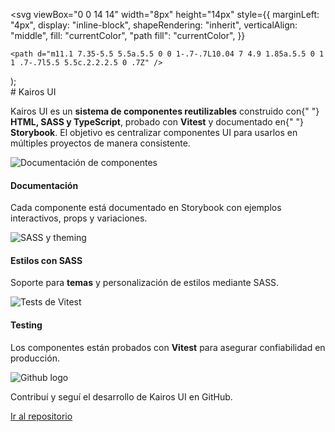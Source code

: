

  <svg
    viewBox="0 0 14 14"
    width="8px"
    height="14px"
    style={{
      marginLeft: "4px",
      display: "inline-block",
      shapeRendering: "inherit",
      verticalAlign: "middle",
      fill: "currentColor",
      "path fill": "currentColor",
    }}
  >
    <path d="m11.1 7.35-5.5 5.5a.5.5 0 0 1-.7-.7L10.04 7 4.9 1.85a.5.5 0 1 1 .7-.7l5.5 5.5c.2.2.2.5 0 .7Z" />
  </svg>
);

<Meta title="Kairos UI" />

<div className="sb-container">
  <div className="sb-section-title">
    # Kairos UI
    <p>
      Kairos UI es un <b>sistema de componentes reutilizables</b> construido con{" "}
      <b>HTML, SASS y TypeScript</b>, probado con <b>Vitest</b> y documentado en{" "}
      <b>Storybook</b>. El objetivo es centralizar componentes UI para usarlos
      en múltiples proyectos de manera consistente.
    </p>
  </div>

  <div className="sb-section">
    <div className="sb-section-item">
      <img src={Docs} alt="Documentación de componentes" />
      <h4 className="sb-section-item-heading">Documentación</h4>
      <p className="sb-section-item-paragraph">
        Cada componente está documentado en Storybook con ejemplos interactivos,
        props y variaciones.
      </p>
    </div>
    <div className="sb-section-item">
      <img src={Styling} alt="SASS y theming" />
      <h4 className="sb-section-item-heading">Estilos con SASS</h4>
      <p className="sb-section-item-paragraph">
        Soporte para <b>temas</b> y personalización de estilos mediante SASS.
      </p>
    </div>
    <div className="sb-section-item">
      <img src={Testing} alt="Tests de Vitest" />
      <h4 className="sb-section-item-heading">Testing</h4>
      <p className="sb-section-item-paragraph">
        Los componentes están probados con <b>Vitest</b> para asegurar
        confiabilidad en producción.
      </p>
    </div>
  </div>
</div>

<div className="sb-section sb-socials">
  <div className="sb-github-card">
    <img src={Github} alt="Github logo" className="sb-github-logo" />
    <div className="sb-github-content">
      <p className="sb-github-text">
        Contribuí y seguí el desarrollo de Kairos UI en GitHub.
      </p>
      <a
        href="https://github.com/FrannGL/kairos-ui"
        target="_blank"
        className="sb-github-link"
      >
        Ir al repositorio <RightArrow />
      </a>
    </div>
  </div>
</div>

<style>
  {`
  .sb-container {
    margin-bottom: 48px;
  }

  .sb-section {
    width: 100%;
    display: flex;
    flex-direction: row;
    gap: 20px;
  }

  .sb-section-title {
    margin-bottom: 32px;
  }

  .sb-section-item, .sb-grid-item {
    flex: 1;
    display: flex;
    flex-direction: column;
  }

  .sb-section-item-heading {
    padding-top: 20px !important;
    padding-bottom: 5px !important;
    margin: 0 !important;
  }

  .sb-section-item-paragraph {
    margin: 0;
    padding-bottom: 10px;
  }

  .sb-addon {
    width: 100%;
    display: flex;
    align-items: center;
    position: relative;
    background-color: #EEF3F8;
    border-radius: 5px;
    border: 1px solid rgba(0, 0, 0, 0.05);
    background: #EEF3F8;
    height: 180px;
    margin-bottom: 48px;
    overflow: hidden;
  }

  .sb-addon-text {
    padding-left: 48px;
    max-width: 240px;
  }

  .sb-addon-img {
    position: absolute;
    left: 345px;
    top: 0;
    height: 100%;
    width: 200%;
    overflow: hidden;
  }

  .sb-addon-img img {
    width: 650px;
    transform: rotate(-15deg);
    margin-left: 40px;
    margin-top: -72px;
  }

  @media screen and (max-width: 600px) {
    .sb-section {
      flex-direction: column;
    }
  }
  `}
</style>
